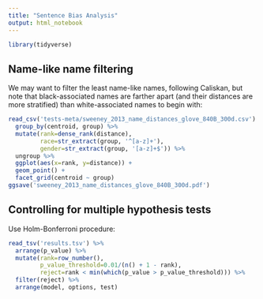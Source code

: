```yaml
---
title: "Sentence Bias Analysis"
output: html_notebook
---
```


```r
library(tidyverse)
```

## Name-like name filtering

We may want to filter the least name-like names, following Caliskan, but note that black-associated names are farther apart (and their distances are more stratified) than white-associated names to begin with:

```r
read_csv('tests-meta/sweeney_2013_name_distances_glove_840B_300d.csv') %>%
  group_by(centroid, group) %>%
  mutate(rank=dense_rank(distance),
         race=str_extract(group, '^[a-z]+'),
         gender=str_extract(group, '[a-z]+$')) %>%
  ungroup %>%
  ggplot(aes(x=rank, y=distance)) +
  geom_point() +
  facet_grid(centroid ~ group)
ggsave('sweeney_2013_name_distances_glove_840B_300d.pdf')
```

## Controlling for multiple hypothesis tests

Use Holm-Bonferroni procedure:

```r
read_tsv('results.tsv') %>%
  arrange(p_value) %>%
  mutate(rank=row_number(),
         p_value_threshold=0.01/(n() + 1 - rank),
         reject=rank < min(which(p_value > p_value_threshold))) %>%
  filter(reject) %>%
  arrange(model, options, test)
```

